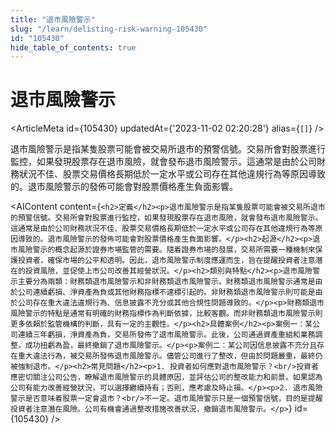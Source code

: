 ```yaml
---
title: "退市風險警示"
slug: "/learn/delisting-risk-warning-105430"
id: "105430"
hide_table_of_contents: true
---
```



# 退市風險警示

<ArticleMeta id={105430} updatedAt={'2023-11-02 02:20:28'} alias={`[]`} />
<div className='border-solid border-b border-t-0 my-4 border-[var(--ifm-color-gray-300)]' />

退市風險警示是指某隻股票可能會被交易所退市的預警信號。交易所會對股票進行監控，如果發現股票存在退市風險，就會發布退市風險警示。這通常是由於公司財務狀況不佳、股票交易價格長期低於一定水平或公司存在其他違規行為等原因導致的。退市風險警示的發佈可能會對股票價格產生負面影響。

<AIContent content={`<h2>定義</h2><p>退市風險警示是指某隻股票可能會被交易所退市的預警信號。交易所會對股票進行監控，如果發現股票存在退市風險，就會發布退市風險警示。這通常是由於公司財務狀況不佳、股票交易價格長期低於一定水平或公司存在其他違規行為等原因導致的。退市風險警示的發佈可能會對股票價格產生負面影響。</p><h2>起源</h2><p>退市風險警示的概念起源於證券市場監管的需要。隨着證券市場的發展，交易所需要一種機制來保護投資者，確保市場的公平和透明。因此，退市風險警示制度應運而生，旨在提醒投資者注意潛在的投資風險，並促使上市公司改善其經營狀況。</p><h2>類別與特點</h2><p>退市風險警示主要分為兩類：財務類退市風險警示和非財務類退市風險警示。財務類退市風險警示通常是由於公司連續虧損、淨資產為負或其他財務指標不達標引起的。非財務類退市風險警示則可能是由於公司存在重大違法違規行為、信息披露不充分或其他合規性問題導致的。</p><p>財務類退市風險警示的特點是通常有明確的財務指標作為判斷依據，比較客觀。而非財務類退市風險警示則更多依賴於監管機構的判斷，具有一定的主觀性。</p><h2>具體案例</h2><p>案例一：某公司連續三年虧損，淨資產為負，交易所發佈了退市風險警示。此後，公司通過資產重組和業務調整，成功扭虧為盈，最終撤銷了退市風險警示。</p><p>案例二：某公司因信息披露不充分且存在重大違法行為，被交易所發佈退市風險警示。儘管公司進行了整改，但由於問題嚴重，最終仍被強制退市。</p><h2>常見問題</h2><p>1. 投資者如何應對退市風險警示？<br/>投資者應密切關注公司公告，瞭解退市風險警示的具體原因，並評估公司的整改能力和前景。如果認為公司有能力改善經營狀況，可以選擇繼續持有；否則，應考慮及時止損。</p><p>2. 退市風險警示是否意味着股票一定會退市？<br/>不一定。退市風險警示只是一個預警信號，目的是提醒投資者注意潛在風險。公司有機會通過整改措施改善狀況，撤銷退市風險警示。</p>`} id={105430} />
